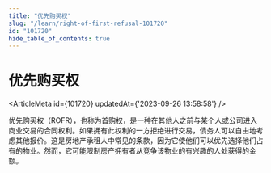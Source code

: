 ```yaml
---
title: "优先购买权"
slug: "/learn/right-of-first-refusal-101720"
id: "101720"
hide_table_of_contents: true
---
```



# 优先购买权

<ArticleMeta id={101720} updatedAt={'2023-09-26 13:58:58'} />
<div className='border-solid border-b border-t-0 my-4 border-[var(--ifm-color-gray-300)]' />

优先购买权（ROFR），也称为首购权，是一种在其他人之前与某个人或公司进入商业交易的合同权利。如果拥有此权利的一方拒绝进行交易，债务人可以自由地考虑其他报价。这是房地产承租人中常见的条款，因为它使他们可以优先选择他们占有的物业。然而，它可能限制房产拥有者从竞争该物业的有兴趣的人处获得的金额。
